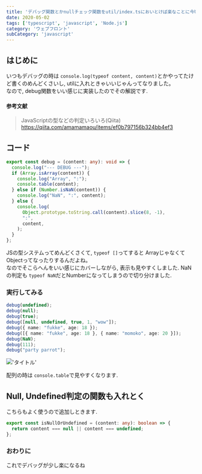 ```yaml
---
title: 'デバッグ関数とかnullチェック関数をutil/index.tsにおいとけば楽なことに今頃気づいた。'
date: 2020-05-02
tags: ['typescript', 'javascript', 'Node.js']
category: 'ウェブフロント'
subCategory: 'javascript'
---
```


## はじめに

いつもデバッグの時は `console.log(typeof content, content)`とかやってたけど書くのめんどくさいし,
utilに入れときゃいいじゃんってなりました。\
なので, debug関数をいい感じに実装したのでその解説です.

#### 参考文献

> JavaScriptの型などの判定いろいろ(Qiita)\
> https://qiita.com/amamamaou/items/ef0b797156b324bb4ef3

## コード

```typescript
export const debug = (content: any): void => {
  console.log("--- DEBUG ---");
  if (Array.isArray(content)) {
    console.log("Array", ":");
    console.table(content);
  } else if (Number.isNaN(content)) {
    console.log("NaN", ":", content);
  } else {
    console.log(
      Object.prototype.toString.call(content).slice(8, -1),
      ":",
      content,
    );
  }
};
```

JSの型システムってめんどくさくて, `typeof []`ってすると ArrayじゃなくてObjectってなったりするんだよね。\
なのでそこらへんをいい感じにカバーしながら, 表示も見やすくしました. NaNの判定も
`typeof NaN`だとNumberになってしまうので切り分けました.

### 実行してみる

```typescript
debug(undefined);
debug(null);
debug(true);
debug([null, undefined, true, 1, "wow"]);
debug({ name: "fukke", age: 18 });
debug([{ name: "fukke", age: 18 }, { name: "momoko", age: 20 }]);
debug(NaN);
debug(111);
debug("party parrot");
```

!['タイトル'](https://i.gyazo.com/ed662772a98ddca7ea1059df9fb52f6d.png)

配列の時は `console.table`で見やすくなります.

## Null, Undefined判定の関数も入れとく

こちらもよく使うので追加しときます.

```typescript
export const isNullOrUndefined = (content: any): boolean => {
  return content === null || content === undefined;
};
```

### おわりに

これでデバッグが少し楽になるね
